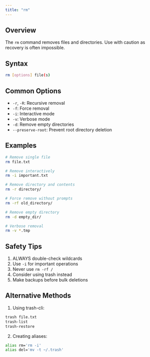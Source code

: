 ```yaml
---
title: "rm"
---
```


## Overview

The `rm` command removes files and directories. Use with caution as recovery is often impossible.

## Syntax

```bash
rm [options] file(s)
```

## Common Options

- `-r`, `-R`: Recursive removal
- `-f`: Force removal
- `-i`: Interactive mode
- `-v`: Verbose mode
- `-d`: Remove empty directories
- `--preserve-root`: Prevent root directory deletion

## Examples

```bash
# Remove single file
rm file.txt

# Remove interactively
rm -i important.txt

# Remove directory and contents
rm -r directory/

# Force remove without prompts
rm -rf old_directory/

# Remove empty directory
rm -d empty_dir/

# Verbose removal
rm -v *.tmp
```

## Safety Tips

1. ALWAYS double-check wildcards
2. Use `-i` for important operations
3. Never use `rm -rf /`
4. Consider using trash instead
5. Make backups before bulk deletions

## Alternative Methods

1. Using trash-cli:
```bash
trash file.txt
trash-list
trash-restore
```

2. Creating aliases:
```bash
alias rm='rm -i'
alias del='mv -t ~/.trash'
```
